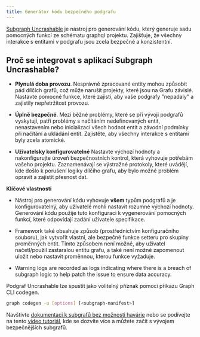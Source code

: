 ```yaml
---
title: Generátor kódu bezpečného podgrafu
---
```


[Subgraph Uncrashable](https://float-capital.github.io/float-subgraph-uncrashable/) je nástroj pro generování kódu, který generuje sadu pomocných funkcí ze schématu graphql projektu. Zajišťuje, že všechny interakce s entitami v podgrafu jsou zcela bezpečné a konzistentní.

## Proč se integrovat s aplikací Subgraph Uncrashable?

- **Plynulá doba provozu**. Nesprávně zpracované entity mohou způsobit pád dílčích grafů, což může narušit projekty, které jsou na Grafu závislé. Nastavte pomocné funkce, které zajistí, aby vaše podgrafy "nepadaly" a zajistily nepřetržitost provozu.

- **Úplně bezpečné**. Mezi běžné problémy, které se při vývoji podgrafů vyskytují, patří problémy s načítáním nedefinovaných entit, nenastavením nebo inicializací všech hodnot entit a závodní podmínky při načítání a ukládání entit. Zajistěte, aby všechny interakce s entitami byly zcela atomické.

- **Uživatelsky konfigurovatelné** Nastavte výchozí hodnoty a nakonfigurujte úroveň bezpečnostních kontrol, která vyhovuje potřebám vašeho projektu. Zaznamenávají se výstražné protokoly, které uvádějí, kde došlo k porušení logiky dílčího grafu, aby bylo možné problém opravit a zajistit přesnost dat.

**Klíčové vlastnosti**

- Nástroj pro generování kódu vyhovuje **všem** typům podgrafů a je konfigurovatelný, aby uživatelé mohli nastavit rozumné výchozí hodnoty. Generování kódu použije tuto konfiguraci k vygenerování pomocných funkcí, které odpovídají zadání uživatele specifikace.

- Framework také obsahuje způsob (prostřednictvím konfiguračního souboru), jak vytvořit vlastní, ale bezpečné funkce setteru pro skupiny proměnných entit. Tímto způsobem není možné, aby uživatel načetl/použil zastaralou entitu grafu, a také není možné zapomenout uložit nebo nastavit proměnnou, kterou funkce vyžaduje.

- Warning logs are recorded as logs indicating where there is a breach of subgraph logic to help patch the issue to ensure data accuracy.

Podgraf Uncrashable lze spustit jako volitelný příznak pomocí příkazu Graph CLI codegen.

```sh
graph codegen -u [options] [<subgraph-manifest>]
```

Navštivte [dokumentaci k subgrafů bez možnosti havárie](https://float-capital.github.io/float-subgraph-uncrashable/docs/) nebo se podívejte na tento [video tutoriál](https://float-capital.github.io/float-subgraph-uncrashable/docs/tutorial), kde se dozvíte více a můžete začít s vývojem bezpečnějších subgrafů.
